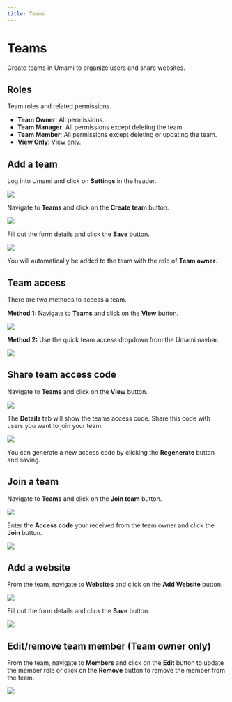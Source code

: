 ```yaml
---
title: Teams
---
```


# Teams

Create teams in Umami to organize users and share websites.

## Roles

Team roles and related permissions.

- **Team Owner**: All permissions.
- **Team Manager**: All permissions except deleting the team.
- **Team Member**: All permissions except deleting or updating the team.
- **View Only**: View only.

## Add a team

Log into Umami and click on **Settings** in the header.

<img src="https://content.umami.is/website/images/docs/v2/navbar-settings.png" />

Navigate to **Teams** and click on the **Create team** button.

<img src="https://content.umami.is/website/images/docs/v2/team-add.png" />

Fill out the form details and click the **Save** button.

<img src="https://content.umami.is/website/images/docs/v2/team-add-form.png" />

You will automatically be added to the team with the role of **Team owner**.

## Team access

There are two methods to access a team.

**Method 1:** Navigate to **Teams** and click on the **View** button.

<img src="https://content.umami.is/website/images/docs/v2/team-view.png" />

**Method 2:** Use the quick team access dropdown from the Umami navbar.

<img src="https://content.umami.is/website/images/docs/v2/team-quick-access.png" />

## Share team access code

Navigate to **Teams** and click on the **View** button.

<img src="https://content.umami.is/website/images/docs/v2/team-view.png" />

The **Details** tab will show the teams access code. Share this code with users you want to join your team.

<img src="https://content.umami.is/website/images/docs/v2/team-details.png" />

You can generate a new access code by clicking the **Regenerate** button and saving.

## Join a team

Navigate to **Teams** and click on the **Join team** button.

<img src="https://content.umami.is/website/images/docs/v2/team-add.png" />

Enter the **Access code** your received from the team owner and click the **Join** button.

<img src="https://content.umami.is/website/images/docs/v2/team-join-form.png" />

## Add a website

From the team, navigate to **Websites** and click on the **Add Website** button.

<img src="https://content.umami.is/website/images/docs/v2/team-website.png" />

Fill out the form details and click the **Save** button.

<img src="https://content.umami.is/website/images/docs/v2/website-add-form.png" />

## Edit/remove team member (Team owner only)

From the team, navigate to **Members** and click on the **Edit** button to update the member role or click on the **Remove** button to remove the member from the team.

<img src="https://content.umami.is/website/images/docs/v2/team-member-edit.png" />
